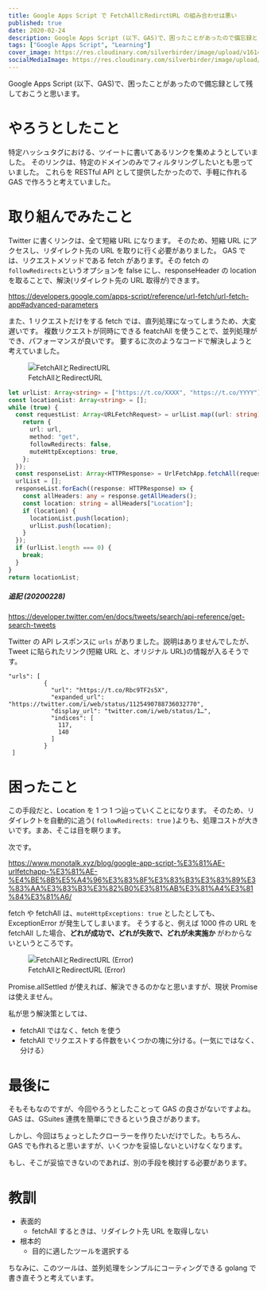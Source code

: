 ```yaml
---
title: Google Apps Script で FetchAllとRedirctURL の組み合わせは悪い
published: true
date: 2020-02-24
description: Google Apps Script (以下、GAS)で、困ったことがあったので備忘録として残しておこうと思います。
tags: ["Google Apps Script", "Learning"]
cover_image: https://res.cloudinary.com/silverbirder/image/upload/v1614429255/silver-birder.github.io/blog/FetchAll_and_RedirectURL.png
socialMediaImage: https://res.cloudinary.com/silverbirder/image/upload/v1614429255/silver-birder.github.io/blog/FetchAll_and_RedirectURL.png
---
```


Google Apps Script (以下、GAS)で、困ったことがあったので備忘録として残しておこうと思います。

# やろうとしたこと

特定ハッシュタグにおける、ツイートに書いてあるリンクを集めようとしていました。
そのリンクは、特定のドメインのみでフィルタリングしたいとも思っていました。
これらを RESTful API として提供したかったので、手軽に作れる GAS で作ろうと考えていました。

# 取り組んでみたこと

Twitter に書くリンクは、全て短縮 URL になります。
そのため、短縮 URL にアクセスし、リダイレクト先の URL を取りに行く必要がありました。
GAS では、リクエストメソッドである fetch があります。その fetch の`followRedirects`というオプションを false にし、responseHeader の location を取ることで、解決(リダイレクト先の URL 取得が)できます。

https://developers.google.com/apps-script/reference/url-fetch/url-fetch-app#advanced-parameters

また、1 リクエストだけをする fetch では、直列処理になってしまうため、大変遅いです。
複数リクエストが同時にできる featchAll を使うことで、並列処理ができ、パフォーマンスが良いです。
要するに次のようなコードで解決しようと考えていました。

<figure title="FetchAllとRedirectURL">
  <img
    alt="FetchAllとRedirectURL"
    src="https://res.cloudinary.com/silverbirder/image/upload/v1614429255/silver-birder.github.io/blog/FetchAll_and_RedirectURL.png"
  />
  <figcaption>FetchAllとRedirectURL</figcaption>
</figure>

```typescript
let urlList: Array<string> = ["https://t.co/XXXX", "https://t.co/YYYY"];
const locationList: Array<string> = [];
while (true) {
  const requestList: Array<URLFetchRequest> = urlList.map((url: string) => {
    return {
      url: url,
      method: "get",
      followRedirects: false,
      muteHttpExceptions: true,
    };
  });
  const responseList: Array<HTTPResponse> = UrlFetchApp.fetchAll(requestList);
  urlList = [];
  responseList.forEach((response: HTTPResponse) => {
    const allHeaders: any = response.getAllHeaders();
    const location: string = allHeaders["Location"];
    if (location) {
      locationList.push(location);
      urlList.push(location);
    }
  });
  if (urlList.length === 0) {
    break;
  }
}
return locationList;
```

##### 追記 (20200228)

https://developer.twitter.com/en/docs/tweets/search/api-reference/get-search-tweets

Twitter の API レスポンスに `urls` がありました。説明はありませんでしたが、Tweet に貼られたリンク(短縮 URL と、オリジナル URL)の情報が入るそうです。

```
"urls": [
          {
            "url": "https://t.co/Rbc9TF2s5X",
            "expanded_url": "https://twitter.com/i/web/status/1125490788736032770",
            "display_url": "twitter.com/i/web/status/1…",
            "indices": [
              117,
              140
            ]
          }
 ]
```

# 困ったこと

この手段だと、Location を 1 つ 1 つ辿っていくことになります。
そのため、リダイレクトを自動的に追う( `followRedirects: true` )よりも、処理コストが大きいです。まあ、そこは目を瞑ります。

次です。

https://www.monotalk.xyz/blog/google-app-script-%E3%81%AE-urlfetchapp-%E3%81%AE-%E4%BE%8B%E5%A4%96%E3%83%8F%E3%83%B3%E3%83%89%E3%83%AA%E3%83%B3%E3%82%B0%E3%81%AB%E3%81%A4%E3%81%84%E3%81%A6/

fetch や fetchAll は、`muteHttpExceptions: true` としたとしても、ExceptionError が発生してしまいます。
そうすると、例えば 1000 件の URL を fetchAll した場合、<b>どれが成功で、どれが失敗で、どれが未実施か</b> がわからないというところです。

<figure title="FetchAllとRedirectURL (Error)">
  <img
    alt="FetchAllとRedirectURL (Error)"
    src="https://res.cloudinary.com/silverbirder/image/upload/v1614429297/silver-birder.github.io/blog/FetchAll_and_RedirectURL_error.png"
  />
  <figcaption>FetchAllとRedirectURL (Error)</figcaption>
</figure>

Promise.allSettled が使えれば、解決できるのかなと思いますが、現状 Promise は使えません。

私が思う解決策としては、

- fetchAll ではなく、fetch を使う
- fetchAll でリクエストする件数をいくつかの塊に分ける。(一気にではなく、分ける）

# 最後に

そもそもなのですが、今回やろうとしたことって GAS の良さがないですよね。
GAS は、GSuites 連携を簡単にできるという良さがあります。

しかし、今回はちょっとしたクローラーを作りたいだけでした。もちろん、GAS でも作れると思いますが、いくつかを妥協しないといけなくなります。

もし、そこが妥協できないのであれば、別の手段を検討する必要があります。

# 教訓

- 表面的
  - fetchAll するときは、リダイレクト先 URL を取得しない
- 根本的
  - 目的に適したツールを選択する

ちなみに、このツールは、並列処理をシンプルにコーティングできる golang で書き直そうと考えています。
